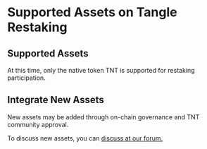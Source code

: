 # Supported Assets on Tangle Restaking

## Supported Assets

At this time, only the native token TNT is supported for restaking participation.

## Integrate New Assets

New assets may be added through on-chain governance and TNT community approval.

To discuss new assets, you can [discuss at our forum.](https://commonwealth.im/tangle/discussions)
